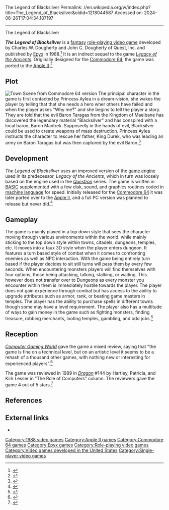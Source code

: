The Legend of Blacksilver
Permalink: //en.wikipedia.org/w/index.php?title=The_Legend_of_Blacksilver&oldid=1218044587
Accessed on: 2024-06-26T17:04:34.187197



------
The Legend of Blacksilver

{{Infobox video game
| title = The Legend of Blacksilver
| image = The Legend of Blacksilver Coverart.png
| developer = Quest Software
| publisher = [[Epyx]]
| released = 1988
| genre = [[Role-playing video game|Role-playing]]
| modes = [[Single-player]]
| platforms = [[Commodore 64]], [[Apple II]]
}}

'''''The Legend of Blacksilver''''' is a [[fantasy]] [[role-playing video game]] developed by Charles W. Dougherty and John C. Dougherty of Quest, Inc. and published by [[Epyx]] in 1988.<ref name="Woz-a-day">{{cite web |title=Charles W. Dougherty and John C. Dougherty |url=https://archive.org/details/wozaday_The_Legend_of_Blacksilver |website=Internet Archive |publisher=Internet Archive |access-date=2 April 2024}}</ref> It is an indirect sequel to the game ''[[Legacy of the Ancients]]''. Originally designed for the [[Commodore 64]], the game was ported to the [[Apple II]].<ref name="LoB User Handbook">{{cite book |first1=Epyx|last1=N/A |title=The Legend of Blacksilver - C64/Apple II/IBM Manual |date=1988 |publisher=Epyx |location=Meriden, Coventry, United Kingdom . |page=6 | edition=1st |url=https://openretro.org/file/bf4ed5f254c60be84054fd95478d32d0f37d2ff3/Manual%20%28en%29.pdf |access-date=2 April 2024 |ref=6}}</ref>

==Plot==
[[File:LegendBlacksilver Twn.png|thumb|Town Scene from Commodore 64 version]]
The principal character in the game is first contacted by Princess Aylea in a dream-vision, she wakes the player by telling that that she needs a hero wher others have failed and when the player askes "Why me?" and she begins to tell the player a story. They are told that the evil Baron Taragas from the Kingdom of Maelbane has discovered the legendary material 
"Blacksilver" and has conspired with a local baron, Baron Mantrek. Supposedly in the hands of evil, Blacksilver could be used to create weapons of mass destruction. Princess Aylea instructs the character to rescue her father, King Durek, who was leading an army on Baron Taragas but was then captured by the evil Baron.<ref name="LoB User manuel story">{{cite book |first1=Epyx|last1=N/A |title=The Legend of Blacksilver - C64/Apple II/IBM Manual |date=1988 |publisher=Epyx |location=Meriden, Coventry, United Kingdom |page=1 |edition=1st |url=https://openretro.org/file/bf4ed5f254c60be84054fd95478d32d0f37d2ff3/Manual%20%28en%29.pdf |access-date=2 April 2024 |ref=1}}</ref>

==Development==

''The Legend of Blacksilver'' uses an improved version of the [[game engine]] used in its predecessor, ''Legacy of the Ancients'', which in turn was loosely based on the engine used in the ''[[Questron]]'' series. The game is written in [[BASIC]] supplemented with a few disk, sound, and graphics routines coded in [[machine language]] for speed. Initially released for the [[Commodore 64]] it was later ported over to the [[Apple II]], and a full PC version was planned to release but never did.<ref name="ACE">{{cite news |last1=N/A |first1=N/A |title=Legend of Blacksliver: EPYX/ US Gold summon the boel roots |url=https://archive.org/details/ace-magazine-18/page/n95/mode/2up?view=theater |access-date=2 April 2024 |agency=Game Information |issue=18 |publisher=Advanced Computer Entertainment |date=March 1989 |ref=p 96}}</ref>

==Gameplay==

The game is mainly played in a top down style that sees the character moving through various environments within the world. while mainly sticking to the top down style within towns, citadels, dungeons, temples, etc. It moves into a faux 3D style when the player enters dungeon. It features a turn based style of combat when it comes to confronting enemies as well as NPC interaction. With the game being entirely turn based if the player decides to sit still turns will pass them by every few seconds. When encountering monsters players will find themselves with four options, those being attacking, talking, stalking, or waiting. This however does not transfer over to Dungeons as every monster you encounter within them is immediately hostile towards the player. The player does not gain experience through combat but has access to the ability to upgrade attributes such as armor, rank, or beating game masters in temples. The player has the ability to purchase spells in different towns though some may have a level requirement. The player also has a multitude of ways to gain money in the game such as fighting monsters, finding treasure, robbing merchants, looting temples, gambling, and odd jobs.<ref name="LoB User manuel story">{{cite book |first1=Epyx|last1=N/A |title=The Legend of Blacksilver - C64/Apple II/IBM Manual |date=1988 |publisher=Epyx |location=Meriden, Coventry, United Kingdom |page=1 |edition=1st |url=https://openretro.org/file/bf4ed5f254c60be84054fd95478d32d0f37d2ff3/Manual%20%28en%29.pdf |access-date=2 April 2024 |ref=1}}</ref>

==Reception==
''[[Computer Gaming World]]'' gave the game a mixed review, saying that "the game is fine on a technical level, but on an artistic level it seems to be a rehash of a thousand other games, with nothing new or interesting for experienced players".<ref name = "CGW">{{Cite magazine | issue = 57 | date = March 1989 | last = Seacat | first = Douglas | magazine = [[Computer Gaming World]] | title = The Source of Magic | pages = 34, 52}}</ref>

The game was reviewed in 1989 in ''[[Dragon (magazine)|Dragon]]'' #144 by Hartley, Patricia, and Kirk Lesser in "The Role of Computers" column. The reviewers gave the game 4 out of 5 stars.<ref name="Dragon144">{{cite journal
|title=The Role of Computers
|last1=Lesser|last2=Lesser|last3=Lesser|first1=Hartley|first2=Patricia|first3=Kirk
|journal=Dragon
|issue=144
|date=April 1989
|pages=60–68}}</ref>

==References==
{{reflist}}

==External links==
* {{lemon64 game|id=1506}}

{{DEFAULTSORT:Legend of Blacksilver, the}}
[[Category:1988 video games]]
[[Category:Apple II games]]
[[Category:Commodore 64 games]]
[[Category:Epyx games]]
[[Category:Role-playing video games]]
[[Category:Video games developed in the United States]]
[[Category:Single-player video games]]